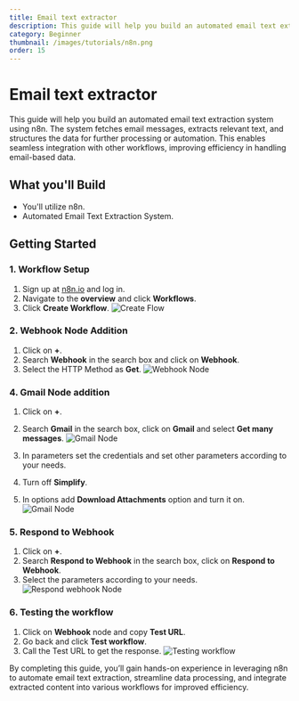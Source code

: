 ```yaml
---
title: Email text extractor
description: This guide will help you build an automated email text extraction system using n8n.
category: Beginner
thumbnail: /images/tutorials/n8n.png
order: 15
---
```


# Email text extractor

This guide will help you build an automated email text extraction system using n8n. The system fetches email messages, extracts relevant text, and structures the data for further processing or automation. This enables seamless integration with other workflows, improving efficiency in handling email-based data.

## What you'll Build

- You'll utilize n8n.
- Automated Email Text Extraction System.

## Getting Started

### 1. Workflow Setup

1. Sign up at [n8n.io](https://n8n.io/) and log in.
2. Navigate to the **overview** and click **Workflows**.
3. Click **Create Workflow**.
   ![Create Flow](./img/email-text-extractor/initial.png)

### 2. Webhook Node Addition

1. Click on **+**.
2. Search **Webhook** in the search box and click on **Webhook**.
3. Select the HTTP Method as **Get**.
   ![Webhook Node](./img/email-text-extractor/webhook-node.png)

### 4. Gmail Node addition

1. Click on **+**.
2. Search **Gmail** in the search box, click on **Gmail** and select **Get many messages**.
   ![Gmail Node](./img/email-text-extractor/gmail-selection.png)

3. In parameters set the credentials and set other parameters according to your needs.
4. Turn off **Simplify**.
5. In options add **Download Attachments** option and turn it on.
   ![Gmail Node](./img/email-text-extractor/gmail-params.png)

### 5. Respond to Webhook

1. Click on **+**.
2. Search **Respond to Webhook** in the search box, click on **Respond to Webhook**.
3. Select the parameters according to your needs.
   ![Respond webhook Node](./img/email-text-extractor/respond-webhook.png)

### 6. Testing the workflow

1. Click on **Webhook** node and copy **Test URL**.
2. Go back and click **Test workflow**.
3. Call the Test URL to get the response.
   ![Testing workflow](./img/email-text-extractor/test.png)

By completing this guide, you’ll gain hands-on experience in leveraging n8n to automate email text extraction, streamline data processing, and integrate extracted content into various workflows for improved efficiency.
